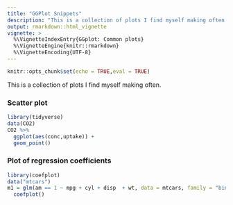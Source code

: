 ```yaml
---
title: "GGPlot Snippets"
description: "This is a collection of plots I find myself making often."
output: rmarkdown::html_vignette
vignette: >
  %\VignetteIndexEntry{GGplot: Common plots}
  %\VignetteEngine{knitr::rmarkdown}
  %\VignetteEncoding{UTF-8}
---
```


```r
knitr::opts_chunk$set(echo = TRUE,eval = TRUE)
```

This is a collection of plots I find myself making often. 


### Scatter plot 

```r
library(tidyverse)
data(CO2)
CO2 %>% 
  ggplot(aes(conc,uptake)) +
  geom_point()
```


### Plot of regression coefficients
```r
library(coefplot)
data("mtcars")
m1 = glm(am == 1 ~ mpg + cyl + disp  + wt, data = mtcars, family = "binomial") %>% 
  coefplot()
```